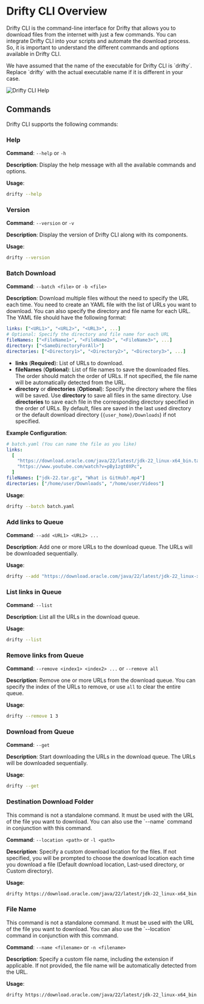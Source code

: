 
# Drifty CLI Overview

Drifty CLI is the command-line interface for Drifty that allows you to download files from the internet with just a few commands. You can integrate Drifty CLI into your scripts and automate the download process. So, it is important to understand the different commands and options available in Drifty CLI.

<Callout type="info">
  We have assumed that the name of the executable for Drifty CLI is `drifty`.
  Replace `drifty` with the actual executable name if it is different in your
  case.
</Callout>

![Drifty CLI Help](https://github.com/user-attachments/assets/b695f3b4-c695-4dfe-a431-9742671488f9)

## Commands

Drifty CLI supports the following commands:

### Help

**Command**: `--help` or `-h`

**Description**: Display the help message with all the available commands and options.

**Usage**:

```bash
drifty --help
```

### Version

**Command**: `--version` or `-v`

**Description**: Display the version of Drifty CLI along with its components.

**Usage**:

```bash
drifty --version
```

### Batch Download

**Command**: `--batch <file>` or `-b <file>`

**Description**: Download multiple files without the need to specify the URL each time. You need to create an YAML file with the list of URLs you want to download. You can also specify the directory and file name for each URL. The YAML file should have the following format:

```yaml
links: ["<URL1>", "<URL2>", "<URL3>", ...]
# Optional: Specify the directory and file name for each URL
fileNames: ["<FileName1>", "<FileName2>", "<FileName3>", ...]
directory: ["<SameDirectoryForAll>"]
directories: ["<Directory1>", "<Directory2>", "<Directory3>", ...]
```

- **links** (**Required**): List of URLs to download.
- **fileNames** (**Optional**): List of file names to save the downloaded files. The order should match the order of URLs. If not specified, the file name will be automatically detected from the URL.
- **directory** or **directories** (**Optional**): Specify the directory where the files will be saved. Use **directory** to save all files in the same directory. Use **directories** to save each file in the corresponding directory specified in the order of URLs. By default, files are saved in the last used directory or the default download directory (`{user_home}/Downloads`) if not specified.

**Example Configuration**:

```yaml
# batch.yaml (You can name the file as you like)
links:
  [
    "https://download.oracle.com/java/22/latest/jdk-22_linux-x64_bin.tar.gz",
    "https://www.youtube.com/watch?v=pBy1zgt0XPc",
  ]
fileNames: ["jdk-22.tar.gz", "What is GitHub?.mp4"]
directories: ["/home/user/Downloads", "/home/user/Videos"]
```

**Usage**:

```bash
drifty --batch batch.yaml
```

### Add links to Queue

**Command**: `--add <URL1> <URL2> ...`

**Description**: Add one or more URLs to the download queue. The URLs will be downloaded sequentially.

**Usage**:

```bash
drifty --add "https://download.oracle.com/java/22/latest/jdk-22_linux-x64_bin.tar.gz" "https://www.youtube.com/watch?v=pBy1zgt0XPc"
```

### List links in Queue

**Command**: `--list`

**Description**: List all the URLs in the download queue.

**Usage**:

```bash
drifty --list
```

### Remove links from Queue

**Command**: `--remove <index1> <index2> ...` or `--remove all`

**Description**: Remove one or more URLs from the download queue. You can specify the index of the URLs to remove, or use `all` to clear the entire queue.

**Usage**:

```bash
drifty --remove 1 3
```

### Download from Queue

**Command**: `--get`

**Description**: Start downloading the URLs in the download queue. The URLs will be downloaded sequentially.

**Usage**:

```bash
drifty --get
```

### Destination Download Folder

<Callout type="warning">
  This command is not a standalone command. It must be used with the URL of the
  file you want to download. You can also use the `--name` command in
  conjunction with this command.
</Callout>

**Command**: `--location <path>` or `-l <path>`

**Description**: Specify a custom download location for the files. If not specified, you will be prompted to choose the download location each time you download a file (Default download location, Last-used directory, or Custom directory).

**Usage**:

```bash
drifty https://download.oracle.com/java/22/latest/jdk-22_linux-x64_bin.tar.gz --location /home/user/Downloads
```

### File Name

<Callout type="info">
  This command is not a standalone command. It must be used with the URL of the
  file you want to download. You can also use the `--location` command in
  conjunction with this command.
</Callout>

**Command**: `--name <filename>` or `-n <filename>`

**Description**: Specify a custom file name, including the extension if applicable. If not provided, the file name will be automatically detected from the URL.

**Usage**:

```bash
drifty https://download.oracle.com/java/22/latest/jdk-22_linux-x64_bin.tar.gz --name jdk-22.tar.gz
```
